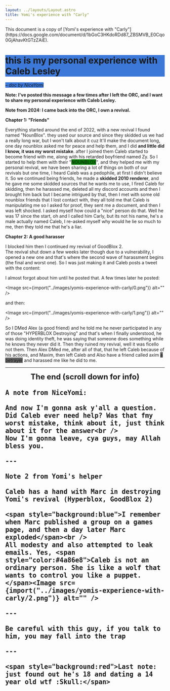 ```yaml
---
layout: ../layouts/Layout.astro
title: Yomi's experience with "Carly"
---
```



<div class="notification">
	This document is a copy of [Yomi's experience with
	"Carly"](https://docs.google.com/document/d/1bGoC3HKdoRDd87_ZBSMVB_E0Cqo0GjAhavKtGTzZAiE).
</div>

<h1 style="background:#3c78d8">
	this is my personal experience with Caleb Lesley
</h1>
<em style="background:#3c78d8">&ndash; doc by NiceYomi</em>

**Note: I've posted this message a few times after I left the ORC, and I want to share my personal experience with Caleb Lesley.**

**Note from 2024: I came back into the ORC, I own a revival.**

**Chapter 1: "Friends"**

Everything started around the end of 2022, with a new revival I found named "NounBlox". they used our source and since they skidded us we had a really long war, but I won't talk about it cuz It'll make the document long, one day nounblox asked me for peace and help them, and I did **and little did I know, it was my worst mistake**. after I joined them Caleb started to become friend with me, along with his retarded boyfriend named Zy. So I started to help them with their "<span style="background:green">NOUNBLOX</span>", and they helped me with my personal revival, we have been sharing a lot of things on both of our revivals but one time, I heard Caleb was a pedophile, at first I didn't believe it. So we continued being friends, he made a **skidded 2010 renderer**, and he gave me some skidded sources that he wants me to use, I fired Caleb for skidding, then he harassed me, deleted all my discord accounts and then I brought him back but I became intrigued by that, then I met with some old nounblox friends that I lost contact with, they all told me that Caleb is manipulating me so I asked for proof, they sent me a document, and then I was left shocked. I asked myself how could a "nice" person do that. Well he was 17 since the start, oh and I called him Carly, but its not his name, he's a male actually named Caleb, I re-asked myself why would he lie so much to me, then they told me that he's a liar.

**Chapter 2: A good harasser**

I blocked him then I continued my revival of GoodBlox 2.  
The revival shut down a few weeks later though due to a vulnerability, I opened a new one and that's where the second wave of harassment begins (the final and worst one). So I was just making it and Caleb posts a tweet with the content:

I almost forgot about him until he posted that. A few times later he posted:

<Image src={import("../images/yomis-experience-with-carly/0.png")} alt="" />

and then:

<Image src={import("../images/yomis-experience-with-carly/1.png")} alt="" />

So I DMed Alex (a good friend) and he told me he never participated in any of those "HYPERBLOX Destroying" and that's when I finally understood, he was doing identity theft, he was saying that someone does something while he knows they never did it. Then they ruined my revival, well it was ficello not them. Then Alex DMed me, after all of that, that he left Caleb because of his actions, and Maxim, then left Caleb and Also have a friend called axim <span style="background:#666">a betrayer</span> and harassed me like he did to me.

---

<strong style="font-size:1.5rem">
	<div style="text-align:center">
		The end  
    	(scroll down for info)
    </div>

    A note from NiceYomi:

    And now I'm gonna ask y'all a question. Did Caleb ever need help? Was that fmy worst mistake, think about it, just think about it for the answer<br />
    Now I'm gonna leave, cya guys, may Allah bless you.

    ---

    Note 2 from Yomi's helper

    Caleb has a hand with Marc in destroying Yomi's revival (Hyperblox, GoodBlox 2)

    <span style="background:blue">I remember when Marc published a group on a games page, and then a day later Marc exploded</span><br />
    All modesty and also attempted to leak emails. Yes, <span style="color:#4a86e8">Caleb is not an ordinary person. She is like a wolf that wants to control you like a puppet.</span><Image src={import("../images/yomis-experience-with-carly/2.png")} alt="" />

    ---

    Be careful with this guy, if you talk to him, you may fall into the trap

    ---

    <span style="background:red">Last note: just found out he's 18 and dating a 14 year old wtf :Skull:</span>

</strong>

